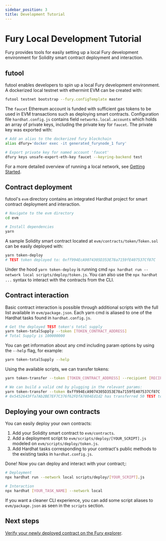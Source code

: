 ```yaml
---
sidebar_position: 3
title: Development Tutorial
---
```


# Fury Local Development Tutorial

Fury provides tools for easily setting up a local Fury development environment for Solidity smart contract deployment and interaction.

## futool

futool enables developers to spin up a local Fury development environment. A dockerized local testnet with ethermint EVM can be created with:

```bash
futool testnet bootstrap --fury.configTemplate master
```

The `faucet` Ethereum account is funded with sufficient gas tokens to be used in
EVM transactions such as deploying smart contracts. Configuration file
`hardhat.config.js` contains field `networks.local.accounts` which holds an
array of private keys, including the private key for `faucet`. The private key
was exported with:

```bash
# Add an alias to the dockerized fury blockchain
alias dfury='docker exec -it generated_furynode_1 fury'

# Export private key for named account 'faucet'
dfury keys unsafe-export-eth-key faucet --keyring-backend test
```

For a more detailed overview of running a local network, see [Getting Started](../cosmos/getting-started).

## Contract deployment

futool's `evm` directory contains an integrated Hardhat project for smart contract deployment and interaction.

```bash
# Navigate to the evm directory
cd evm

# Install dependencies
yarn
```

A sample Solidity smart contract located at `evm/contracts/token/Token.sol` can be easily deployed with:

```bash
yarn token-deploy
# TEST token deployed to: 0xff994EcA9074305D353E78a7159fE407537Cf87C
```

Under the hood `yarn token-deploy` is running cmd `npx hardhat run --network local scripts/deploy/token.js`. You can also use the `npx hardhat ...` syntax to interact with the contracts from the CLI.

## Contract interaction

Basic contract interaction is possible through additional scripts with the full list available in `evm/package.json`. Each yarn cmd is aliased to one of the Hardhat tasks found in `hardhat.config.js`.

```bash
# Get the deployed TEST token's total supply
yarn token-totalSupply --token [TOKEN_CONTRACT_ADDRESS]
# Total Supply is 100000000
```

You can get information about any cmd including param options by using the `--help` flag, for example:

```bash
yarn token-totalSupply --help
```

Using the available scripts, we can transfer tokens:

```bash
yarn token-transfer --token [TOKEN_CONTRACT_ADDRESS] --recipient [RECIPIENT_ADDRESS] --amount [AMOUNT]

# We can build a valid cmd by plugging in the relevant params:
yarn token-transfer --token 0xff994EcA9074305D353E78a7159fE407537Cf87C --recipient 0xdd2fd4581271e230360230f9337d5c0430bf44c0 --amount 50
# 0x5452643Ffa7Ab2BE7EF7C376f62FDfA7804Ed1d2 has transferred 50 TEST to 0xdd2fd4581271e230360230f9337d5c0430bf44c0
```

## Deploying your own contracts

You can easily deploy your own contracts:

1. Add your Solidity smart contract to `evm/contracts`.
2. Add a deployment script to `evm/scripts/deploy/[YOUR_SCRIPT].js` modeled on `evm/scripts/deploy/token.js`.
3. Add Hardhat tasks corresponding to your contract's public methods to the existing tasks in `hardhat.config.js`.

Done! Now you can deploy and interact with your contract;:

```bash
# Deployment
npx hardhat run --network local scripts/deploy/[YOUR_SCRIPT].js

# Interaction
npx hardhat [YOUR_TASK_NAME] --network local
```

If you want a cleaner CLI experience, you can add some script aliases to `evm/package.json` as seen in the `scripts` section.

## Next steps

[Verify your newly deployed contract on the Fury explorer](./contract_verification).
